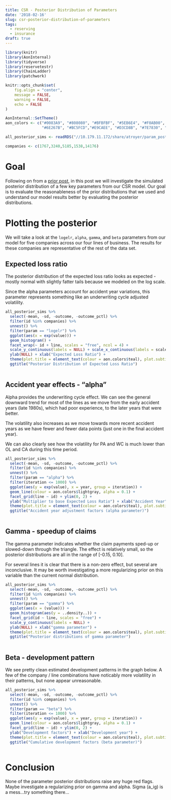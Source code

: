```yaml
---
title: CSR - Posterior Distribution of Parameters
date: '2018-02-16'
slug: csr-posterior-distribution-of-parameters
tags:
  - reserving
  - insurance
draft: true
---
```


```r

library(knitr)
library(AonInternal)
library(tidyverse)
library(reservetestr)
library(ChainLadder)
library(patchwork)

knitr::opts_chunk$set(
	fig.align = "center",
	message = FALSE,
	warning = FALSE,
	echo = FALSE
)

AonInternal::SetTheme()
aon_colors <- c("#0083A9", "#808080", "#BFBFBF", "#5EB6E4", "#F0AB00", "#7AB800", 
                "#6E267B", "#BC5FCD","#E9CAEE", "#D3CD8B", "#7E7830", "#3E5B00", "#E11B22")


```

```r

all_posterior_sims <- readRDS("//10.179.11.172/share/atroyer/param_posterior_sims.rds")

companies <- c(1767,3240,5185,1538,14176)

```

# Goal

Following on from a [prior post](`r blogdown::shortcode_html("relref", "2018-02-11-replicate-meyers-changing-settlement-rate-backtest.html")`), in this post we will investigate the simulated posterior distribution of a few key parameters from our CSR model. Our goal is to evaluate the reasonableness of the prior distributions that we used and understand our model results better by evaluating the posterior distributions.

# Plotting the posterior

We will take a look at the `logelr`, `alpha`, `gamma`, and `beta` parameters from our model for five companies across our four lines of business. The results for these companies are representative of the rest of the data set.

## Expected loss ratio

The posterior distribution of the expected loss ratio looks as expected - mostly normal with slightly fatter tails because we modeled on the log scale.

Since the alpha parameters account for accident year variations, this parameter represents something like an underwriting cycle adjusted volatility.

```r

all_posterior_sims %>%
  select(-mean, -sd, -outcome, -outcome_pctl) %>%
  filter(id %in% companies) %>%
  unnest() %>%
  filter(param == "logelr") %>%
  ggplot(aes(x = exp(value))) +
  geom_histogram() +
  facet_wrap(~ id + line, scales = "free", ncol = 4) + 
  scale_y_continuous(labels = NULL) + scale_x_continuous(labels = scales::percent_format()) +
  ylab(NULL) + xlab("Expected Loss Ratio") +
  theme(plot.title = element_text(colour = aon.colors$teal), plot.subtitle = element_text(colour = aon.colors$teal)) +
  ggtitle("Posterior Distribution of Expected Loss Ratio")
  

```

## Accident year effects - "alpha"

Alpha provides the underwriting cycle effect. We can see the general downward trend for most of the lines as we move from the early accident years (late 1980s), which had poor experience, to the later years that were better. 

The volatility also increases as we move towards more recent accident years as we have fewer and fewer data points (just one in the final accident year).

We can also clearly see how the volatility for PA and WC is much lower than OL and CA during this time period.

```r

all_posterior_sims %>%
  select(-mean, -sd, -outcome, -outcome_pctl) %>%
  filter(id %in% companies) %>%
  unnest() %>%
  filter(param == "alpha") %>%
  filter(iteration <= 1000) %>%
  ggplot(aes(y = exp(value), x = year, group = iteration)) +
  geom_line(colour = aon.colors$lightgray, alpha = 0.1) +
  facet_grid(line ~ id) + ylim(0, 2) +
  ylab("Multiplier to base Expected Loss Ratio") + xlab("Accident Year") +
  theme(plot.title = element_text(colour = aon.colors$teal), plot.subtitle = element_text(colour = aon.colors$teal)) +
  ggtitle("Accident year adjustment factors (alpha parameter)")
  

```

## Gamma - speedup of claims

The gamma parameter indicates whether the claim payments sped-up or slowed-down through the triangle. The effect is relatively small, so the posterior distributions are all in the range of [-0.15, 0.10]. 

For several lines it is clear that there is a non-zero effect, but several are inconclusive. It may be worth investigating a more regularizing prior on this variable than the current normal distribution.

```r

all_posterior_sims %>%
  select(-mean, -sd, -outcome, -outcome_pctl) %>%
  filter(id %in% companies) %>%
  unnest() %>%
  filter(param == "gamma") %>%
  ggplot(aes(x = (value))) +
  geom_histogram(aes(y = ..density..)) +
  facet_grid(id ~ line, scales = "free") +
  scale_y_continuous(labels = NULL) +
  ylab(NULL) + xlab("gamma parameter") +
  theme(plot.title = element_text(colour = aon.colors$teal), plot.subtitle = element_text(colour = aon.colors$teal)) +
  ggtitle("Posterior distributions of gamma parameter")
  

```

## Beta - development pattern

We see pretty clean estimated development patterns in the graph below. A few of the company / line combinations have noticably more volatility in their patterns, but none appear unreasonable.

```r

all_posterior_sims %>%
  select(-mean, -sd, -outcome, -outcome_pctl) %>%
  filter(id %in% companies) %>%
  unnest() %>%
  filter(param == "beta") %>%
  filter(iteration <= 1000) %>%
  ggplot(aes(y = exp(value), x = year, group = iteration)) +
  geom_line(colour = aon.colors$lightgray, alpha = 0.1) +
  facet_grid(line ~ id) + ylim(0, 2) +
  ylab("Development factors") + xlab("Development year") +
  theme(plot.title = element_text(colour = aon.colors$teal), plot.subtitle = element_text(colour = aon.colors$teal)) +
  ggtitle("Cumulative development factors (beta parameter)")
  
```

# Conclusion

None of the parameter posterior distributions raise any huge red flags. Maybe investigate a regularizing prior on gamma and alpha. Sigma (a_ig) is a mess...try something there...
